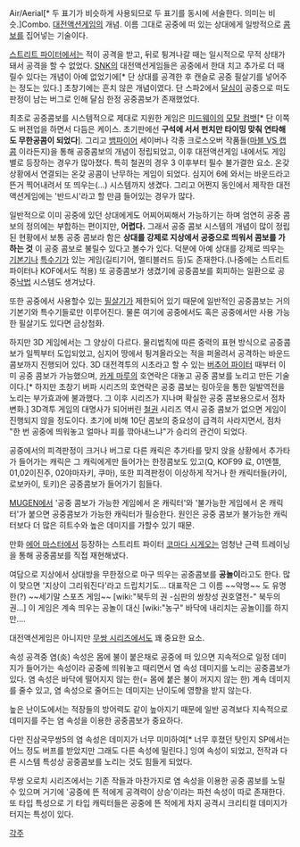 Air/Aerial[* 두 표기가 비슷하게 사용되므로 두 표기를 동시에 서술한다. 의미는 비슷.]Combo. [[대전액션게임]]의 개념. 이름 그대로 공중에 떠 있는 상대에게 일방적으로 [[콤보]]를 집어넣는 기술이다. 

[[스트리트 파이터]]에서는 적이 공격을 받고, 뒤로 튕겨나갈 때는 일시적으로 무적 상태가 돼서 공격을 할 수 없었다. [[SNK]]의 대전액션게임들은 공중에서 한대 치고 추가로 더 때릴수 있다는 개념이 아예 없었기에[* 단 상대를 공격한 후 캔슬로 공중 필살기를 넣어주는 정도는 있다.] 초창기에는 흔치 않은 개념이였다. 단 스파2에서 [[달심]]이 공중으로 떠도 판정이 남는 버그로 인해 달심 한정 공중콤보가 존재했었다. 

최초로 공중콤보를 시스템적으로 제대로 지원한 게임은 [[미드웨이]]의 [[모탈 컴뱃]][* 단 이쪽도 버젼업을 하면서 다듬은 케이스.  초기판에선 '''구석에 서서 펀치만 타이밍 맞춰 연타해도 무한공콤이 되었다''']. 그리고 [[뱀파이어]] 세이버나 각종 크로스오버 작품들([[마블 VS 캡콤]] 이라든지)을 통해 공중콤보의 개념이 정립되었고, 이후 대전액션게임 내에서도 게임별로 등장하는 경우가 많아졌다. 특히 철권의 경우 3 이후부터 필수 불가결한 요소. 온갖 상황에서 연결되는 온갖 공콤이 난무하는 게임이 되었다. 심지어 6에 와서는 바운드라고 뜬거 찍어내려서 또 띄우는(…) 시스템까지 생겼다. 그리고 어쩐지 동인에서 제작한 대전액션게임에는 '반드시'라고 할 만큼 들어있는 경우가 많다. 

일반적으로 이미 공중에 있던 상대에게도 어찌어찌해서 가능하기는 하며 엄연히 공중 콤보의 정의에는 부합하는 편이지만, '''어렵다.''' 그래서 공중 콤보 시스템의 개념이 많이 정립된 현황에서 보통 공중 콤보라 함은 '''상대를 강제로 지상에서 공중으로 띄워서 콤보를 가하는 것''' 이 공중 콤보로 불릴수 있다고 볼수가 있다. 덕분에 아예 상대를 강제로 띄우는 [[기본기]]나 [[특수기]]가 있는 게임(길티기어, 멜티블러드 등)도 존재한다.(나중에는 스트리트 파이터나 KOF에서도 적용) 또 공중콤보가 생겼기에 공중콤보를 회피하는 일환으로 공중[[낙법]] 시스템도 생겨났다. 

또한 공중에서 사용할수 있는 [[필살기]]가 제한되어 있기 때문에 일반적인 공중콤보는 거의 기본기와 특수기들로만 이루어진다. 물론 여기에 공중에서도 혹은 공중에서만 사용 가능한 필살기도 있다면 금상첨화. 

하지만 3D 게임에서는 그 양상이 다르다. 물리법칙에 따른 중력의 표현 방식으로 공중콤보가 일찍부터 도입되었고, 심지어 땅에서 튕겨올라오는 적을 퍼올려서 공격하는 바운드 콤보까지 진행되어 있다.
3D 대전격투의 시초라고 할 수 있는 [[버추어 파이터]] 때부터 이미 공중 콤보가 가능했으며, [[카게 마루]]의 호연락은 대놓고 공중 콤보를 노리고 만든 기술이다.[* 하지만 초창기 버파 시리즈의 호연락은 공중 콤보는 링아웃을 통한 일발역전을 노리는 부가효과에 불과했다. 그 이후 시리즈가 지나며 확실한 공중 콤보용으로서 점차 변화.]
3D격투 게임의 대명사가 되어버린 [[철권]] 시리즈 역시 공중 콤보가 없으면 게임이 진행되지 않을 정도이다. 초기에 비해 10단 콤보의 중요성이 급격히 사라지면서, 점차 "한 번 공중에 띄워놓고 얼마나 피를 깎아내느냐"가 승리의 관건이 되었다.

공중에서의 피격판정이 크거나 버그로 다른 캐릭은 추가타를 맞지 앉을 상황에서 추가타가 들어가는 캐릭은 그 캐릭에게만 들어가는 한정콤보도 있고(Q, KOF99 료, 01엔젤, 01,02이진주, 02야마자키, 쿠마), 또한 피격판정이 이상하게 작거나 한 캐릭터들(카이, 로보카이, 토키)은 공중콤보가 들어가기 힘들다.

[[MUGEN]]에서 '공중 콤보가 가능한 게임에서 온 캐릭터'와 '불가능한 게임에서 온 캐릭터'가 붙으면 공중콤보가 가능한 캐릭터가 필승한다. 원인은 공중 콤보가 불가능한 캐릭터보다 더 많은 히트수와 높은 데미지를 가할수 있기 때문. 

만화 [[에어 마스터]]에서 등장하는 스트리트 파이터 [[코마다 시게오]]는 엄청난 근력 트레이닝을 통해 공중콤보를 직접 재현해냈다.

여담으로 지상에서 상대방을 무한정으로 마구 띄우는 공중콤보를 '''공놀이'''라고도 한다. 많이 맞으면 '지상이 그리워진다'라고 드립치기도... 대표작은 그 이름 ~~악명~~ 도 유명한(?) ~~세기말 스포츠 게임~~ [wiki:"북두의 권 -심판의 쌍창성 권호열전-" 북두의 권...] 이 게임은 계속 띄우는 공놀이 대신 [wiki:"농구" 바닥에 내리치는 공놀이]를 하지만....


대전액션게임은 아니지만 [[무쌍 시리즈]]에서도 꽤 중요한 요소. 

속성 공격중 염(炎) 속성은 몸에 불이 붙은채로 공중에 떠 있으면 지속적으로 일정 데미지가 들어가는 속성이라 공중에 띄워놓고 때리면서 염 속성 데미지를 노리는 공중콤보가 있다. 염 속성은 바닥에 떨어지지 않는 한(= 몸에 붙은 불이 꺼지지 않는 한) 계속 데미지를 줄수 있고, 염 속성으로 줄어드는 데미지는 난이도에 영향을 받지 않는다.

높은 난이도에서는 적장들의 방어력도 같이 높아지기 때문에 일반 공격보다 지속적으로 데미지를 주는 염 속성을 이용한 공중콤보가 중요하다.

다만 진삼국무쌍5의 염 속성은 데미지가 너무 미미하여[* 너무 후졌던 탓인지 SP에서는 어느 정도 버프를 받았지만 그래도 다른 속성에 밀린다.] 잉여 속성이 되었고, 전작과 다른 시스템 특성상 공중콤보를 노리는 것도 힘들게 되었다.

무쌍 오로치 시리즈에서는 기존 작들과 마찬가지로 염 속성을 이용한 공중 콤보를 노릴수 있으며 거기에 '공중에 뜬 적에게 공격력이 상승'이라는 파천 속성이 따로 존재한다. 또 타입 특성으로 기 타입 캐릭터들은 공중에 뜬 적에게 차지 공격시 크리티컬 데미지가 터지는 특성이 있다.



[[각주]] 
